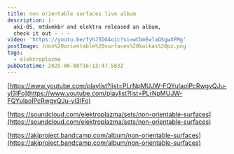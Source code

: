 ```yaml
---
title: non orientable surfaces live album
description: |-
  aki-05, mtdxmkbr and elektra released an album,
  check it out - - - 
video: 'https://youtu.be/fyhJ5DG4oic?si=wCbmEwlaQSgwXFMg'
postImage: /non%20orientable%20surfaces%20kolkas%20px.png
tags:
  - elektroplazma
pubDatetime: 2025-06-08T16:13:47.583Z
---
```


[https://www.youtube.com/playlist?list=PLrNpMUJW-FQYuIaolPcRwgyQJu-yl3IFo](https://www.youtube.com/playlist?list=PLrNpMUJW-FQYuIaolPcRwgyQJu-yl3IFo)

[https://soundcloud.com/elektroplazma/sets/non-orientable-surfaces](https://soundcloud.com/elektroplazma/sets/non-orientable-surfaces)

[https://akiproject.bandcamp.com/album/non-orientable-surfaces](https://akiproject.bandcamp.com/album/non-orientable-surfaces)
